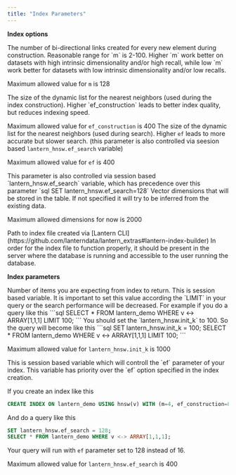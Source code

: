 ```yaml
---
title: "Index Parameters"
---
```


**Index options**

<ResponseField name="m" type="number" default="16">
  The number of bi-directional links created for every new element during construction. Reasonable range for `m` is 2-100. Higher `m` work better on datasets with high intrinsic dimensionality and/or high recall, while low `m` work better for datasets with low intrinsic dimensionality and/or low recalls. 

  Maximum allowed value for `m` is 128
</ResponseField>

<ResponseField name="ef_construction" type="number"  default="128">
  The size of the dynamic list for the nearest neighbors (used during the index construction). Higher `ef_construction` leads to better index quality, but reduces indexing speed.

  Maximum allowed value for `ef_construction` is 400
</ResponseField>
<ResponseField name="ef" type="number"  default="64">
The size of the dynamic list for the nearest neighbors (used during search). Higher `ef` leads to more accurate but slower search. (this parameter is also controlled via seesion based `lantern_hnsw.ef_search` variable)

  Maximum allowed value for `ef` is 400
  
  <Note>
  This parameter is also controlled via session based `lantern_hnsw.ef_search` variable, which has precedence over this parameter
  `sql SET lantern_hnsw.ef_search=128`
  </Note>
</ResponseField>

<ResponseField name="dim" type="number">
  Vector dimensions that will be stored in the table. If not specified it will try to be inferred from the existing data.

  Maximum allowed dimensions for now is 2000
</ResponseField>


<ResponseField name="_experimental_index_path" type="string">
  Path to index file created via [Lantern CLI](https://github.com/lanterndata/lantern_extras#lantern-index-builder)

  <Note> 
  In order for the index file to function properly, it should be present in the server where the database is running and accessible to the user running the database.
  </Note>
</ResponseField>


**Index parameters**

<ResponseField name="lantern_hnsw.init_k" type="string" default="10">
  Number of items you are expecting from index to return.
  This is session based variable.
  <Note> 
  It is important to set this value according the `LIMIT` in your query or the search performance will be decreased.
  For example if you do a query like this
  ```sql
  SELECT * FROM lantern_demo WHERE v <-> ARRAY[1,1,1] LIMIT 100;
  ```
  You should set the `lantern_hnsw.init_k` to 100.
  So the query will become like this
  ```sql
  SET lantern_hnsw.init_k = 100;
  SELECT * FROM lantern_demo WHERE v <-> ARRAY[1,1,1] LIMIT 100;
  ```

  Maximum allowed value for `lantern_hnsw.init_k` is 1000
  </Note>
</ResponseField>

<ResponseField name="lantern_hnsw.ef_search" type="string" default="64">
  This is session based variable which will controll the `ef` parameter of your index.
  
  <Note> 
  This variable has priority over the `ef` option specified in the index creation.

  If you create an index like this
  ```sql
  CREATE INDEX ON lantern_demo USING hnsw(v) WITH (m=4, ef_construction=8, ef=16);
  ```
  And do a query like this
  ```sql
  SET lantern_hnsw.ef_search = 128;
  SELECT * FROM lantern_demo WHERE v <-> ARRAY[1,1,1];
  ```
  Your query will run with `ef` parameter set to 128 instead of 16.

  Maximum allowed value for `lantern_hnsw.ef_search` is 400
  </Note>
</ResponseField>

